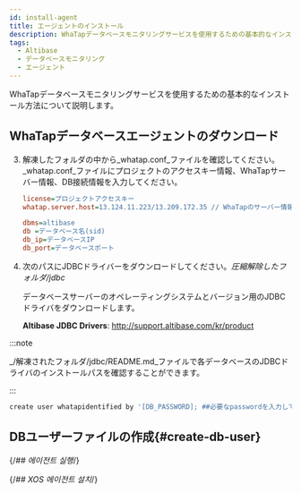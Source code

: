 ```yaml
---
id: install-agent
title: エージェントのインストール
description: WhaTapデータベースモニタリングサービスを使用するための基本的なインストール方法について説明します。
tags:
  - Altibase
  - データベースモニタリング
  - エージェント
---
```



WhaTapデータベースモニタリングサービスを使用するための基本的なインストール方法について説明します。


<Agentsignupguide />

<Youtube ko='e_UpCgapfQY' en='MIo3HRIOt8M' ja='MIo3HRIOt8M' />


<Createprojectv2 />


<Accesskey />

## WhaTapデータベースエージェントのダウンロード


<Dbinstallagentsteps />

3. 解凍したフォルダの中から_whatap.conf_ファイルを確認してください。_whatap.conf_ファイルにプロジェクトのアクセスキー情報、WhaTapサーバー情報、DB接続情報を入力してください。

   ```ini title='whatap.conf'
   license=プロジェクトアクセスキー
   whatap.server.host=13.124.11.223/13.209.172.35 // WhaTapのサーバー情報

   dbms=altibase
   db =データベース名(sid)
   db_ip=データベースIP
   db_port=データベースポート
   ```

4. 次のパスにJDBCドライバーをダウンロードしてください。_圧縮解除したフォルダ/jdbc_

   データベースサーバーのオペレーティングシステムとバージョン用のJDBCドライバをダウンロードします。

   **Altibase JDBC Drivers**: http://support.altibase.com/kr/product

:::note

_/解凍されたフォルダ/jdbc/README.md_ファイルで各データベースのJDBCドライバのインストールパスを確認することができます。

:::


<Dbcreatemonitoringaccount />

```bash
create user whatapidentified by '[DB_PASSWORD]; ##必要なpasswordを入力してください。
```

## DBユーザーファイルの作成{#create-db-user}


<Dbcreatedbuserfile />

{/*## 에이전트 실행*/}

<Dbrunagent />

{/*## XOS 에이전트 설치*/}

<Dbinstallxosagent />
